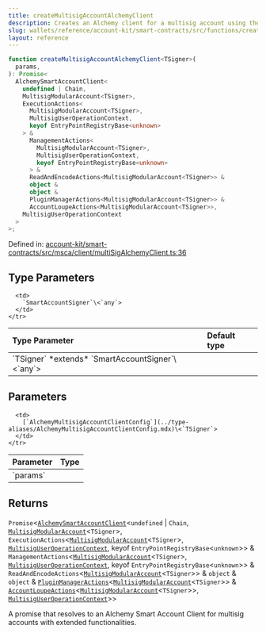 ```yaml
---
title: createMultisigAccountAlchemyClient
description: Creates an Alchemy client for a multisig account using the provided configuration.
slug: wallets/reference/account-kit/smart-contracts/src/functions/createMultisigAccountAlchemyClient
layout: reference
---
```


```ts
function createMultisigAccountAlchemyClient<TSigner>(
  params,
): Promise<
  AlchemySmartAccountClient<
    undefined | Chain,
    MultisigModularAccount<TSigner>,
    ExecutionActions<
      MultisigModularAccount<TSigner>,
      MultisigUserOperationContext,
      keyof EntryPointRegistryBase<unknown>
    > &
      ManagementActions<
        MultisigModularAccount<TSigner>,
        MultisigUserOperationContext,
        keyof EntryPointRegistryBase<unknown>
      > &
      ReadAndEncodeActions<MultisigModularAccount<TSigner>> &
      object &
      object &
      PluginManagerActions<MultisigModularAccount<TSigner>> &
      AccountLoupeActions<MultisigModularAccount<TSigner>>,
    MultisigUserOperationContext
  >
>;
```

Defined in: [account-kit/smart-contracts/src/msca/client/multiSigAlchemyClient.ts:36](https://github.com/alchemyplatform/aa-sdk/blob/5b9429f0f16dcd4ff822527b8de589e19e88faa7/account-kit/smart-contracts/src/msca/client/multiSigAlchemyClient.ts#L36)

## Type Parameters

<table>
  <thead>
    <tr>
      <th align="left">Type Parameter</th>
      <th align="left">Default type</th>
    </tr>
  </thead>

  <tbody>
    <tr>
      <td>
        `TSigner` *extends* `SmartAccountSigner`\<`any`>
      </td>

      <td>
        `SmartAccountSigner`\<`any`>
      </td>
    </tr>

  </tbody>
</table>

## Parameters

<table>
  <thead>
    <tr>
      <th align="left">Parameter</th>
      <th align="left">Type</th>
    </tr>
  </thead>

  <tbody>
    <tr>
      <td>
        `params`
      </td>

      <td>
        [`AlchemyMultisigAccountClientConfig`](../type-aliases/AlchemyMultisigAccountClientConfig.mdx)\<`TSigner`>
      </td>
    </tr>

  </tbody>
</table>

## Returns

`Promise`\<[`AlchemySmartAccountClient`](../../../core/src/type-aliases/AlchemySmartAccountClient.mdx)\<`undefined` | `Chain`, [`MultisigModularAccount`](../../../core/src/type-aliases/MultisigModularAccount.mdx)\<`TSigner`>, `ExecutionActions`\<[`MultisigModularAccount`](../../../core/src/type-aliases/MultisigModularAccount.mdx)\<`TSigner`>, [`MultisigUserOperationContext`](../../../core/src/type-aliases/MultisigUserOperationContext.mdx), keyof `EntryPointRegistryBase`\<`unknown`>> & `ManagementActions`\<[`MultisigModularAccount`](../../../core/src/type-aliases/MultisigModularAccount.mdx)\<`TSigner`>, [`MultisigUserOperationContext`](../../../core/src/type-aliases/MultisigUserOperationContext.mdx), keyof `EntryPointRegistryBase`\<`unknown`>> & `ReadAndEncodeActions`\<[`MultisigModularAccount`](../../../core/src/type-aliases/MultisigModularAccount.mdx)\<`TSigner`>> & `object` & `object` & [`PluginManagerActions`](../../../core/src/type-aliases/PluginManagerActions.mdx)\<[`MultisigModularAccount`](../../../core/src/type-aliases/MultisigModularAccount.mdx)\<`TSigner`>> & [`AccountLoupeActions`](../../../core/src/type-aliases/AccountLoupeActions.mdx)\<[`MultisigModularAccount`](../../../core/src/type-aliases/MultisigModularAccount.mdx)\<`TSigner`>>, [`MultisigUserOperationContext`](../../../core/src/type-aliases/MultisigUserOperationContext.mdx)>>

A promise that resolves to an Alchemy Smart Account Client for multisig accounts with extended functionalities.
